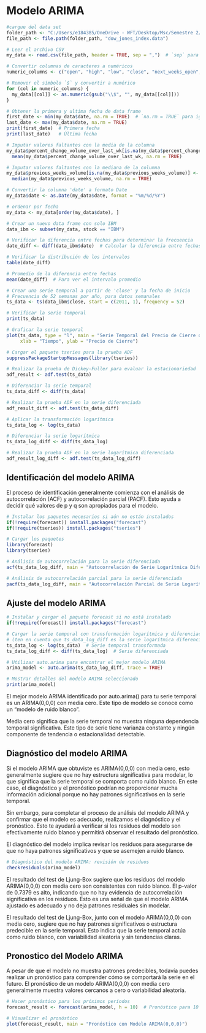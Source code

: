 # Modelo ARIMA


```r
#cargue del data set
folder_path <- "C:/Users/e184385/OneDrive - WFT/Desktop/Msc/Semestre 2/Analisis de series de tiempo/DJI"
file_path <- file.path(folder_path, "dow_jones_index.data")

# Leer el archivo CSV
my_data <- read.csv(file_path, header = TRUE, sep = ",")  # `sep` para indicar que es CSV

# Convertir columnas de caracteres a numéricos
numeric_columns <- c("open", "high", "low", "close", "next_weeks_open", "next_weeks_close")  # Las columnas que contienen precios

# Remover el símbolo `$` y convertir a numérico
for (col in numeric_columns) {
  my_data[[col]] <- as.numeric(gsub("\\$", "", my_data[[col]]))
}

# Obtener la primera y ultima fecha de data frame
first_date <- min(my_data$date, na.rm = TRUE)  # `na.rm = TRUE` para ignorar NA
last_date <- max(my_data$date, na.rm = TRUE)
print(first_date)  # Primera fecha
print(last_date)   # Última fecha

# Imputar valores faltantes con la media de la columna
my_data$percent_change_volume_over_last_wk[is.na(my_data$percent_change_volume_over_last_wk)] <- 
  mean(my_data$percent_change_volume_over_last_wk, na.rm = TRUE)

# Imputar valores faltantes con la mediana de la columna
my_data$previous_weeks_volume[is.na(my_data$previous_weeks_volume)] <- 
  median(my_data$previous_weeks_volume, na.rm = TRUE)

# Convertir la columna 'date' a formato Date
my_data$date <- as.Date(my_data$date, format = "%m/%d/%Y")

# ordenar por fecha
my_data <- my_data[order(my_data$date), ] 

# Crear un nuevo data frame con solo IBM
data_ibm <- subset(my_data, stock == "IBM")

# Verificar la diferencia entre fechas para determinar la frecuencia
date_diff <- diff(data_ibm$date)  # Calcular la diferencia entre fechas

# Verificar la distribución de los intervalos
table(date_diff)

# Promedio de la diferencia entre fechas
mean(date_diff)  # Para ver el intervalo promedio

# Crear una serie temporal a partir de 'close' y la fecha de inicio
# Frecuencia de 52 semanas por año, para datos semanales
ts_data <- ts(data_ibm$close, start = c(2011, 1), frequency = 52)

# Verificar la serie temporal
print(ts_data)

# Graficar la serie temporal
plot(ts_data, type = "l", main = "Serie Temporal del Precio de Cierre de IBM", 
     xlab = "Tiempo", ylab = "Precio de Cierre")

# Cargar el paquete tseries para la prueba ADF
suppressPackageStartupMessages(library(tseries))

# Realizar la prueba de Dickey-Fuller para evaluar la estacionariedad
adf_result <- adf.test(ts_data)

# Diferenciar la serie temporal
ts_data_diff <- diff(ts_data)

# Realizar la prueba ADF en la serie diferenciada
adf_result_diff <- adf.test(ts_data_diff)

# Aplicar la transformación logarítmica
ts_data_log <- log(ts_data)

# Diferenciar la serie logarítmica
ts_data_log_diff <- diff(ts_data_log)

# Realizar la prueba ADF en la serie logarítmica diferenciada
adf_result_log_diff <- adf.test(ts_data_log_diff)

```



## Identificación del modelo ARIMA

El proceso de identificación generalmente comienza con el análisis de
autocorrelación (ACF) y autocorrelación parcial (PACF). Esto ayuda a
decidir qué valores de p y q son apropiados para el modelo.

```r
# Instalar los paquetes necesarios si aún no están instalados
if(!require(forecast)) install.packages("forecast")
if(!require(tseries)) install.packages("tseries")

# Cargar los paquetes
library(forecast)
library(tseries)

```

```r
# Análisis de autocorrelación para la serie diferenciada
acf(ts_data_log_diff, main = "Autocorrelación de Serie Logarítmica Diferenciada")

# Análisis de autocorrelación parcial para la serie diferenciada
pacf(ts_data_log_diff, main = "Autocorrelación Parcial de Serie Logarítmica Diferenciada")

```

## Ajuste del modelo ARIMA

```r
# Instalar y cargar el paquete forecast si no está instalado
if(!require(forecast)) install.packages("forecast")

# Cargar la serie temporal con transformación logarítmica y diferenciación
# (ten en cuenta que ts_data_log_diff es la serie logarítmica diferenciada)
ts_data_log <- log(ts_data)  # Serie temporal transformada
ts_data_log_diff <- diff(ts_data_log)  # Serie diferenciada

# Utilizar auto.arima para encontrar el mejor modelo ARIMA
arima_model <- auto.arima(ts_data_log_diff, trace = TRUE)

# Mostrar detalles del modelo ARIMA seleccionado
print(arima_model)

```

El mejor modelo ARIMA identificado por auto.arima() para tu serie
temporal es un ARIMA(0,0,0) con media cero. Este tipo de modelo se
conoce como un "modelo de ruido blanco".

Media cero significa que la serie temporal no muestra ninguna
dependencia temporal significativa. Este tipo de serie tiene varianza
constante y ningún componente de tendencia o estacionalidad detectable.

## Diagnóstico del modelo ARIMA

Si el modelo ARIMA que obtuviste es ARIMA(0,0,0) con media cero, esto
generalmente sugiere que no hay estructura significativa para modelar,
lo que significa que la serie temporal se comporta como ruido blanco. En
este caso, el diagnóstico y el pronóstico podrían no proporcionar mucha
información adicional porque no hay patrones significativos en la serie
temporal.

Sin embargo, para completar el proceso de análisis del modelo ARIMA y
confirmar que el modelo es adecuado, realizamos el diagnóstico y el
pronóstico. Esto te ayudará a verificar si los residuos del modelo son
efectivamente ruido blanco y permitirá observar el resultado del
pronóstico.

El diagnóstico del modelo implica revisar los residuos para asegurarse
de que no haya patrones significativos y que se asemejen a ruido blanco.

```r
# Diagnóstico del modelo ARIMA: revisión de residuos
checkresiduals(arima_model)

```

El resultado del test de Ljung-Box sugiere que los residuos del modelo
ARIMA(0,0,0) con media cero son consistentes con ruido blanco. El
p-valor de 0.7379 es alto, indicando que no hay evidencia de
autocorrelación significativa en los residuos. Esto es una señal de que
el modelo ARIMA ajustado es adecuado y no deja patrones residuales sin
modelar.

El resultado del test de Ljung-Box, junto con el modelo ARIMA(0,0,0) con
media cero, sugiere que no hay patrones significativos o estructura
predecible en la serie temporal. Esto indica que la serie temporal actúa
como ruido blanco, con variabilidad aleatoria y sin tendencias claras.

## Pronostico del Modelo ARIMA

A pesar de que el modelo no muestra patrones predecibles, todavía puedes
realizar un pronóstico para comprender cómo se comportará la serie en el
futuro. El pronóstico de un modelo ARIMA(0,0,0) con media cero
generalmente muestra valores cercanos a cero o variabilidad aleatoria.

```r
# Hacer pronóstico para los próximos períodos
forecast_result <- forecast(arima_model, h = 10)  # Pronóstico para 10 períodos futuros

# Visualizar el pronóstico
plot(forecast_result, main = "Pronóstico con Modelo ARIMA(0,0,0)")

```
